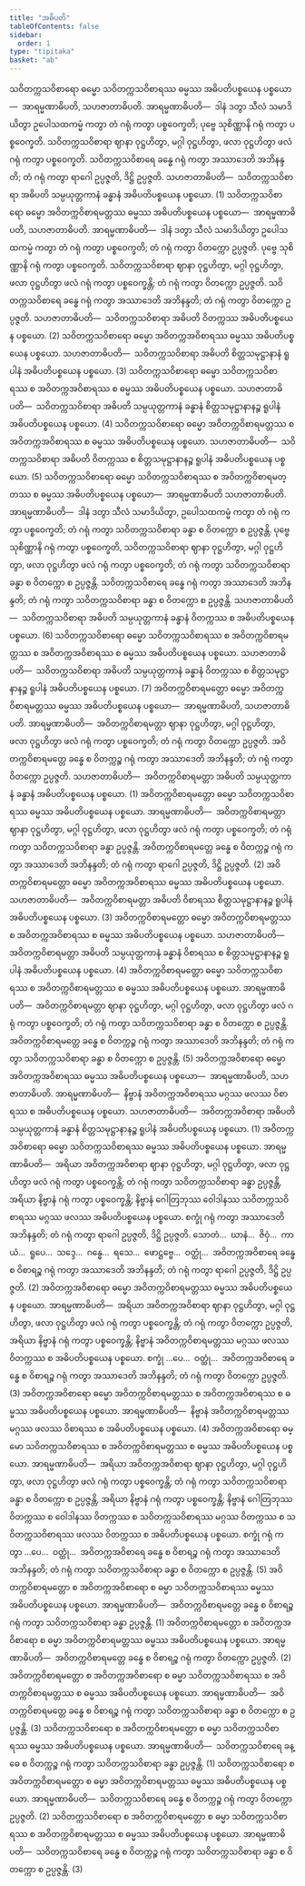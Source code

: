 ```yaml
---
title: "အဓိပတိ"
tableOfContents: false
sidebar:
  order: 1
type: "tipitaka"
basket: "ab"
---
```



<DynamicBreadcrumb />

<Division number="74">

<Paragraph number="303">
သဝိတက္ကသဝိစာရော ဓမ္မော သဝိတက္ကသဝိစာရဿ ဓမ္မဿ အဓိပတိပစ္စယေန ပစ္စယော—  အာရမ္မဏာဓိပတိ, သဟဇာတာဓိပတိ. <Emphasis>အာရမ္မဏာဓိပတိ</Emphasis>—  ဒါနံ ဒတွာ သီလံ သမာဒိယိတွာ ဥပေါသထကမ္မံ ကတွာ တံ ဂရုံ ကတွာ ပစ္စဝေက္ခတိ; ပုဗ္ဗေ သုစိဏ္ဏာနိ ဂရုံ ကတွာ ပစ္စဝေက္ခတိ. သဝိတက္ကသဝိစာရာ ဈာနာ ဝုဋ္ဌဟိတွာ, မဂ္ဂါ ဝုဋ္ဌဟိတွာ, ဖလာ ဝုဋ္ဌဟိတွာ ဖလံ ဂရုံ ကတွာ ပစ္စဝေက္ခတိ. သဝိတက္ကသဝိစာရေ ခန္ဓေ ဂရုံ ကတွာ အဿာဒေတိ အဘိနန္ဒတိ; တံ ဂရုံ ကတွာ ရာဂေါ ဥပ္ပဇ္ဇတိ, ဒိဋ္ဌိ ဥပ္ပဇ္ဇတိ. <Emphasis>သဟဇာတာဓိပတိ</Emphasis>—  သဝိတက္ကသဝိစာရာ အဓိပတိ သမ္ပယုတ္တကာနံ ခန္ဓာနံ အဓိပတိပစ္စယေန ပစ္စယော. (1)
</Paragraph>

<Paragraph number="304">
သဝိတက္ကသဝိစာရော ဓမ္မော အဝိတက္ကဝိစာရမတ္တဿ ဓမ္မဿ အဓိပတိပစ္စယေန ပစ္စယော—  အာရမ္မဏာဓိပတိ, သဟဇာတာဓိပတိ. <Emphasis>အာရမ္မဏာဓိပတိ</Emphasis>—  ဒါနံ ဒတွာ သီလံ သမာဒိယိတွာ ဥပေါသထကမ္မံ ကတွာ တံ ဂရုံ ကတွာ ပစ္စဝေက္ခတိ; တံ ဂရုံ ကတွာ ဝိတက္ကော ဥပ္ပဇ္ဇတိ. ပုဗ္ဗေ သုစိဏ္ဏာနိ ဂရုံ ကတွာ ပစ္စဝေက္ခတိ. သဝိတက္ကသဝိစာရာ ဈာနာ ဝုဋ္ဌဟိတွာ, မဂ္ဂါ ဝုဋ္ဌဟိတွာ, ဖလာ ဝုဋ္ဌဟိတွာ ဖလံ ဂရုံ ကတွာ ပစ္စဝေက္ခန္တိ; တံ ဂရုံ ကတွာ ဝိတက္ကော ဥပ္ပဇ္ဇတိ. သဝိတက္ကသဝိစာရေ ခန္ဓေ ဂရုံ ကတွာ အဿာဒေတိ အဘိနန္ဒတိ; တံ ဂရုံ ကတွာ ဝိတက္ကော ဥပ္ပဇ္ဇတိ. <Emphasis>သဟဇာတာဓိပတိ</Emphasis>—  သဝိတက္ကသဝိစာရာ အဓိပတိ ဝိတက္ကဿ အဓိပတိပစ္စယေန ပစ္စယော. (2)
</Paragraph>

<Paragraph number="305">
သဝိတက္ကသဝိစာရော ဓမ္မော အဝိတက္ကအဝိစာရဿ ဓမ္မဿ အဓိပတိပစ္စယေန ပစ္စယော. <Emphasis>သဟဇာတာဓိပတိ</Emphasis>—  သဝိတက္ကသဝိစာရာ အဓိပတိ စိတ္တသမုဋ္ဌာနာနံ ရူပါနံ အဓိပတိပစ္စယေန ပစ္စယော. (3)
</Paragraph>

<Paragraph number="306">
သဝိတက္ကသဝိစာရော ဓမ္မော သဝိတက္ကသဝိစာရဿ စ အဝိတက္ကအဝိစာရဿ စ ဓမ္မဿ အဓိပတိပစ္စယေန ပစ္စယော. <Emphasis>သဟဇာတာဓိပတိ</Emphasis>—  သဝိတက္ကသဝိစာရာ အဓိပတိ သမ္ပယုတ္တကာနံ ခန္ဓာနံ စိတ္တသမုဋ္ဌာနာနဉ္စ ရူပါနံ အဓိပတိပစ္စယေန ပစ္စယော. (4)
</Paragraph>

<Paragraph number="307">
သဝိတက္ကသဝိစာရော ဓမ္မော အဝိတက္ကဝိစာရမတ္တဿ စ အဝိတက္ကအဝိစာရဿ စ ဓမ္မဿ အဓိပတိပစ္စယေန ပစ္စယော. <Emphasis>သဟဇာတာဓိပတိ</Emphasis>—  သဝိတက္ကသဝိစာရာ အဓိပတိ ဝိတက္ကဿ စ စိတ္တသမုဋ္ဌာနာနဉ္စ ရူပါနံ အဓိပတိပစ္စယေန ပစ္စယော. (5)
</Paragraph>

<Paragraph number="308">
သဝိတက္ကသဝိစာရော ဓမ္မော သဝိတက္ကသဝိစာရဿ စ အဝိတက္ကဝိစာရမတ္တဿ စ ဓမ္မဿ အဓိပတိပစ္စယေန ပစ္စယော—  အာရမ္မဏာဓိပတိ သဟဇာတာဓိပတိ. <Emphasis>အာရမ္မဏာဓိပတိ</Emphasis>—  ဒါနံ ဒတွာ သီလံ သမာဒိယိတွာ, ဥပေါသထကမ္မံ ကတွာ တံ ဂရုံ ကတွာ ပစ္စဝေက္ခတိ; တံ ဂရုံ ကတွာ သဝိတက္ကသဝိစာရာ ခန္ဓာ စ ဝိတက္ကော စ ဥပ္ပဇ္ဇန္တိ. ပုဗ္ဗေ သုစိဏ္ဏာနိ ဂရုံ ကတွာ ပစ္စဝေက္ခတိ, သဝိတက္ကသဝိစာရာ ဈာနာ ဝုဋ္ဌဟိတွာ, မဂ္ဂါ ဝုဋ္ဌဟိတွာ, ဖလာ ဝုဋ္ဌဟိတွာ ဖလံ ဂရုံ ကတွာ ပစ္စဝေက္ခတိ; တံ ဂရုံ ကတွာ သဝိတက္ကသဝိစာရာ ခန္ဓာ စ ဝိတက္ကော စ ဥပ္ပဇ္ဇန္တိ. သဝိတက္ကသဝိစာရေ ခန္ဓေ ဂရုံ ကတွာ အဿာဒေတိ အဘိနန္ဒတိ; တံ ဂရုံ ကတွာ သဝိတက္ကသဝိစာရာ ခန္ဓာ စ ဝိတက္ကော စ ဥပ္ပဇ္ဇန္တိ. <Emphasis>သဟဇာတာဓိပတိ</Emphasis>—  သဝိတက္ကသဝိစာရာ အဓိပတိ သမ္ပယုတ္တကာနံ ခန္ဓာနံ ဝိတက္ကဿ စ အဓိပတိပစ္စယေန ပစ္စယော. (6)
</Paragraph>

<Paragraph number="309">
သဝိတက္ကသဝိစာရော ဓမ္မော သဝိတက္ကသဝိစာရဿ စ အဝိတက္ကဝိစာရမတ္တဿ စ အဝိတက္ကအဝိစာရဿ စ ဓမ္မဿ အဓိပတိပစ္စယေန ပစ္စယော. <Emphasis>သဟဇာတာဓိပတိ</Emphasis>—  သဝိတက္ကသဝိစာရာ အဓိပတိ သမ္ပယုတ္တကာနံ ခန္ဓာနံ ဝိတက္ကဿ စ စိတ္တသမုဋ္ဌာနာနဉ္စ ရူပါနံ အဓိပတိပစ္စယေန ပစ္စယော. (7)
</Paragraph>

</Division>
<Division number="75">

<Paragraph number="310">
အဝိတက္ကဝိစာရမတ္တော ဓမ္မော အဝိတက္ကဝိစာရမတ္တဿ ဓမ္မဿ အဓိပတိပစ္စယေန ပစ္စယော—  အာရမ္မဏာဓိပတိ, သဟဇာတာဓိပတိ. <Emphasis>အာရမ္မဏာဓိပတိ</Emphasis>—  အဝိတက္ကဝိစာရမတ္တာ ဈာနာ ဝုဋ္ဌဟိတွာ, မဂ္ဂါ ဝုဋ္ဌဟိတွာ, ဖလာ ဝုဋ္ဌဟိတွာ ဖလံ ဂရုံ ကတွာ ပစ္စဝေက္ခတိ; တံ ဂရုံ ကတွာ ဝိတက္ကော ဥပ္ပဇ္ဇတိ. အဝိတက္ကဝိစာရမတ္တေ ခန္ဓေ စ ဝိတက္ကဉ္စ ဂရုံ ကတွာ အဿာဒေတိ အဘိနန္ဒတိ; တံ ဂရုံ ကတွာ ဝိတက္ကော ဥပ္ပဇ္ဇတိ. <Emphasis>သဟဇာတာဓိပတိ</Emphasis>—  အဝိတက္ကဝိစာရမတ္တာ အဓိပတိ သမ္ပယုတ္တကာနံ ခန္ဓာနံ အဓိပတိပစ္စယေန ပစ္စယော. (1)
</Paragraph>

<Paragraph number="311">
အဝိတက္ကဝိစာရမတ္တော ဓမ္မော သဝိတက္ကသဝိစာရဿ ဓမ္မဿ အဓိပတိပစ္စယေန ပစ္စယော. <Emphasis>အာရမ္မဏာဓိပတိ</Emphasis>—  အဝိတက္ကဝိစာရမတ္တာ ဈာနာ ဝုဋ္ဌဟိတွာ, မဂ္ဂါ ဝုဋ္ဌဟိတွာ, ဖလာ ဝုဋ္ဌဟိတွာ ဖလံ ဂရုံ ကတွာ ပစ္စဝေက္ခတိ; တံ ဂရုံ ကတွာ သဝိတက္ကသဝိစာရာ ခန္ဓာ ဥပ္ပဇ္ဇန္တိ. အဝိတက္ကဝိစာရမတ္တေ ခန္ဓေ စ ဝိတက္ကဉ္စ ဂရုံ ကတွာ အဿာဒေတိ အဘိနန္ဒတိ; တံ ဂရုံ ကတွာ ရာဂေါ ဥပ္ပဇ္ဇတိ, ဒိဋ္ဌိ ဥပ္ပဇ္ဇတိ. (2)
</Paragraph>

<Paragraph number="312">
အဝိတက္ကဝိစာရမတ္တော ဓမ္မော အဝိတက္ကအဝိစာရဿ ဓမ္မဿ အဓိပတိပစ္စယေန ပစ္စယော. <Emphasis>သဟဇာတာဓိပတိ</Emphasis>—  အဝိတက္ကဝိစာရမတ္တာ အဓိပတိ ဝိစာရဿ စိတ္တသမုဋ္ဌာနာနဉ္စ ရူပါနံ အဓိပတိပစ္စယေန ပစ္စယော. (3)
</Paragraph>

<Paragraph number="313">
အဝိတက္ကဝိစာရမတ္တော ဓမ္မော အဝိတက္ကဝိစာရမတ္တဿ စ အဝိတက္ကအဝိစာရဿ စ ဓမ္မဿ အဓိပတိပစ္စယေန ပစ္စယော. <Emphasis>သဟဇာတာဓိပတိ</Emphasis>—  အဝိတက္ကဝိစာရမတ္တာ အဓိပတိ သမ္ပယုတ္တကာနံ ခန္ဓာနံ ဝိစာရဿ စ စိတ္တသမုဋ္ဌာနာနဉ္စ ရူပါနံ အဓိပတိပစ္စယေန ပစ္စယော. (4)
</Paragraph>

<Paragraph number="314">
အဝိတက္ကဝိစာရမတ္တော ဓမ္မော သဝိတက္ကသဝိစာရဿ စ အဝိတက္ကဝိစာရမတ္တဿ စ ဓမ္မဿ အဓိပတိပစ္စယေန ပစ္စယော. <Emphasis>အာရမ္မဏာဓိပတိ</Emphasis>—  အဝိတက္ကဝိစာရမတ္တာ ဈာနာ ဝုဋ္ဌဟိတွာ, မဂ္ဂါ ဝုဋ္ဌဟိတွာ, ဖလာ ဝုဋ္ဌဟိတွာ ဖလံ ဂရုံ ကတွာ ပစ္စဝေက္ခတိ; တံ ဂရုံ ကတွာ သဝိတက္ကသဝိစာရာ ခန္ဓာ စ ဝိတက္ကော စ ဥပ္ပဇ္ဇန္တိ. အဝိတက္ကဝိစာရမတ္တေ ခန္ဓေ စ ဝိတက္ကဉ္စ ဂရုံ ကတွာ အဿာဒေတိ အဘိနန္ဒတိ; တံ ဂရုံ ကတွာ သဝိတက္ကသဝိစာရာ ခန္ဓာ စ ဝိတက္ကော စ ဥပ္ပဇ္ဇန္တိ. (5)
</Paragraph>

</Division>
<Division number="76">

<Paragraph number="315">
အဝိတက္ကအဝိစာရော ဓမ္မော အဝိတက္ကအဝိစာရဿ ဓမ္မဿ အဓိပတိပစ္စယေန ပစ္စယော—  အာရမ္မဏာဓိပတိ, သဟဇာတာဓိပတိ. <Emphasis>အာရမ္မဏာဓိပတိ</Emphasis>—  နိဗ္ဗာနံ အဝိတက္ကအဝိစာရဿ မဂ္ဂဿ ဖလဿ ဝိစာရဿ စ အဓိပတိပစ္စယေန ပစ္စယော. <Emphasis>သဟဇာတာဓိပတိ</Emphasis>—  အဝိတက္ကအဝိစာရာ အဓိပတိ သမ္ပယုတ္တကာနံ ခန္ဓာနံ စိတ္တသမုဋ္ဌာနာနဉ္စ ရူပါနံ အဓိပတိပစ္စယေန ပစ္စယော. (1)
</Paragraph>

<Paragraph number="316">
အဝိတက္ကအဝိစာရော ဓမ္မော သဝိတက္ကသဝိစာရဿ ဓမ္မဿ အဓိပတိပစ္စယေန ပစ္စယော. <Emphasis>အာရမ္မဏာဓိပတိ</Emphasis>—  အရိယာ အဝိတက္ကအဝိစာရာ ဈာနာ ဝုဋ္ဌဟိတွာ, မဂ္ဂါ ဝုဋ္ဌဟိတွာ, ဖလာ ဝုဋ္ဌဟိတွာ ဖလံ ဂရုံ ကတွာ ပစ္စဝေက္ခန္တိ; တံ ဂရုံ ကတွာ သဝိတက္ကသဝိစာရာ ခန္ဓာ ဥပ္ပဇ္ဇန္တိ, အရိယာ နိဗ္ဗာနံ ဂရုံ ကတွာ ပစ္စဝေက္ခန္တိ; နိဗ္ဗာနံ ဂေါတြဘုဿ ဝေါဒါနဿ သဝိတက္ကသဝိစာရဿ မဂ္ဂဿ ဖလဿ အဓိပတိပစ္စယေန ပစ္စယော. စက္ခုံ ဂရုံ ကတွာ အဿာဒေတိ အဘိနန္ဒတိ; တံ ဂရုံ ကတွာ ရာဂေါ ဥပ္ပဇ္ဇတိ, ဒိဋ္ဌိ ဥပ္ပဇ္ဇတိ. သောတံ…  ဃာနံ…  ဇိဝှံ…  ကာယံ…  ရူပေ…  သဒ္ဒေ…  ဂန္ဓေ…  ရသေ…  ဖောဋ္ဌဗ္ဗေ…  ဝတ္ထုံ…  အဝိတက္ကအဝိစာရေ ခန္ဓေ စ ဝိစာရဉ္စ ဂရုံ ကတွာ အဿာဒေတိ အဘိနန္ဒတိ; တံ ဂရုံ ကတွာ ရာဂေါ ဥပ္ပဇ္ဇတိ, ဒိဋ္ဌိ ဥပ္ပဇ္ဇတိ. (2)
</Paragraph>

<Paragraph number="317">
အဝိတက္ကအဝိစာရော ဓမ္မော အဝိတက္ကဝိစာရမတ္တဿ ဓမ္မဿ အဓိပတိပစ္စယေန ပစ္စယော. <Emphasis>အာရမ္မဏာဓိပတိ</Emphasis>—  အရိယာ အဝိတက္ကအဝိစာရာ ဈာနာ ဝုဋ္ဌဟိတွာ, မဂ္ဂါ ဝုဋ္ဌဟိတွာ, ဖလာ ဝုဋ္ဌဟိတွာ ဖလံ ဂရုံ ကတွာ ပစ္စဝေက္ခန္တိ; တံ ဂရုံ ကတွာ ဝိတက္ကော ဥပ္ပဇ္ဇတိ, အရိယာ နိဗ္ဗာနံ ဂရုံ ကတွာ ပစ္စဝေက္ခန္တိ; နိဗ္ဗာနံ အဝိတက္ကဝိစာရမတ္တဿ မဂ္ဂဿ ဖလဿ ဝိတက္ကဿ စ အဓိပတိပစ္စယေန ပစ္စယော. စက္ခုံ …ပေ…  ဝတ္ထုံ…  အဝိတက္ကအဝိစာရေ ခန္ဓေ စ ဝိစာရဉ္စ ဂရုံ ကတွာ အဿာဒေတိ အဘိနန္ဒတိ; တံ ဂရုံ ကတွာ ဝိတက္ကော ဥပ္ပဇ္ဇတိ. (3)
</Paragraph>

<Paragraph number="318">
အဝိတက္ကအဝိစာရော ဓမ္မော အဝိတက္ကဝိစာရမတ္တဿ စ အဝိတက္ကအဝိစာရဿ စ ဓမ္မဿ အဓိပတိပစ္စယေန ပစ္စယော. <Emphasis>အာရမ္မဏာဓိပတိ</Emphasis>—  နိဗ္ဗာနံ အဝိတက္ကဝိစာရမတ္တဿ မဂ္ဂဿ ဖလဿ ဝိစာရဿ စ အဓိပတိပစ္စယေန ပစ္စယော. (4)
</Paragraph>

<Paragraph number="319">
အဝိတက္ကအဝိစာရော ဓမ္မော သဝိတက္ကသဝိစာရဿ စ အဝိတက္ကဝိစာရမတ္တဿ စ ဓမ္မဿ အဓိပတိပစ္စယေန ပစ္စယော. <Emphasis>အာရမ္မဏာဓိပတိ</Emphasis>—  အရိယာ အဝိတက္ကအဝိစာရာ ဈာနာ ဝုဋ္ဌဟိတွာ, မဂ္ဂါ ဝုဋ္ဌဟိတွာ, ဖလာ ဝုဋ္ဌဟိတွာ ဖလံ ဂရုံ ကတွာ ပစ္စဝေက္ခန္တိ; တံ ဂရုံ ကတွာ သဝိတက္ကသဝိစာရာ ခန္ဓာ စ ဝိတက္ကော စ ဥပ္ပဇ္ဇန္တိ, အရိယာ နိဗ္ဗာနံ ဂရုံ ကတွာ ပစ္စဝေက္ခန္တိ; နိဗ္ဗာနံ ဂေါတြဘုဿ ဝိတက္ကဿ စ ဝေါဒါနဿ ဝိတက္ကဿ စ သဝိတက္ကသဝိစာရဿ မဂ္ဂဿ ဝိတက္ကဿ စ သဝိတက္ကသဝိစာရဿ ဖလဿ ဝိတက္ကဿ စ အဓိပတိပစ္စယေန ပစ္စယော. စက္ခုံ ဂရုံ ကတွာ …ပေ…  ဝတ္ထုံ…  အဝိတက္ကအဝိစာရေ ခန္ဓေ စ ဝိစာရဉ္စ ဂရုံ ကတွာ အဿာဒေတိ အဘိနန္ဒတိ; တံ ဂရုံ ကတွာ သဝိတက္ကသဝိစာရာ ခန္ဓာ စ ဝိတက္ကော စ ဥပ္ပဇ္ဇန္တိ. (5)
</Paragraph>

</Division>
<Division number="77">

<Paragraph number="320">
အဝိတက္ကဝိစာရမတ္တော စ အဝိတက္ကအဝိစာရော စ ဓမ္မာ သဝိတက္ကသဝိစာရဿ ဓမ္မဿ အဓိပတိပစ္စယေန ပစ္စယော. <Emphasis>အာရမ္မဏာဓိပတိ</Emphasis>—  အဝိတက္ကဝိစာရမတ္တေ ခန္ဓေ စ ဝိစာရဉ္စ ဂရုံ ကတွာ သဝိတက္ကသဝိစာရာ ခန္ဓာ ဥပ္ပဇ္ဇန္တိ. (1)
</Paragraph>

<Paragraph number="321">
အဝိတက္ကဝိစာရမတ္တော စ အဝိတက္ကအဝိစာရော စ ဓမ္မာ အဝိတက္ကဝိစာရမတ္တဿ ဓမ္မဿ အဓိပတိပစ္စယေန ပစ္စယော. <Emphasis>အာရမ္မဏာဓိပတိ</Emphasis>—  အဝိတက္ကဝိစာရမတ္တေ ခန္ဓေ စ ဝိစာရဉ္စ ဂရုံ ကတွာ ဝိတက္ကော ဥပ္ပဇ္ဇတိ. (2)
</Paragraph>

<Paragraph number="322">
အဝိတက္ကဝိစာရမတ္တော စ အဝိတက္ကအဝိစာရော စ ဓမ္မာ သဝိတက္ကသဝိစာရဿ စ အဝိတက္ကဝိစာရမတ္တဿ စ ဓမ္မဿ အဓိပတိပစ္စယေန ပစ္စယော. <Emphasis>အာရမ္မဏာဓိပတိ</Emphasis>—  အဝိတက္ကဝိစာရမတ္တေ ခန္ဓေ စ ဝိစာရဉ္စ ဂရုံ ကတွာ သဝိတက္ကသဝိစာရာ ခန္ဓာ စ ဝိတက္ကော စ ဥပ္ပဇ္ဇန္တိ. (3)
</Paragraph>

</Division>
<Division number="78">

<Paragraph number="323">
သဝိတက္ကသဝိစာရော စ အဝိတက္ကဝိစာရမတ္တော စ ဓမ္မာ သဝိတက္ကသဝိစာရဿ ဓမ္မဿ အဓိပတိပစ္စယေန ပစ္စယော. <Emphasis>အာရမ္မဏာဓိပတိ</Emphasis>—  သဝိတက္ကသဝိစာရေ ခန္ဓေ စ ဝိတက္ကဉ္စ ဂရုံ ကတွာ သဝိတက္ကသဝိစာရာ ခန္ဓာ ဥပ္ပဇ္ဇန္တိ. (1)
</Paragraph>

<Paragraph number="324">
သဝိတက္ကသဝိစာရော စ အဝိတက္ကဝိစာရမတ္တော စ ဓမ္မာ အဝိတက္ကဝိစာရမတ္တဿ ဓမ္မဿ အဓိပတိပစ္စယေန ပစ္စယော. <Emphasis>အာရမ္မဏာဓိပတိ</Emphasis>—  သဝိတက္ကသဝိစာရေ ခန္ဓေ စ ဝိတက္ကဉ္စ ဂရုံ ကတွာ ဝိတက္ကော ဥပ္ပဇ္ဇတိ. (2)
</Paragraph>

<Paragraph number="325">
သဝိတက္ကသဝိစာရော စ အဝိတက္ကဝိစာရမတ္တော စ ဓမ္မာ သဝိတက္ကသဝိစာရဿ စ အဝိတက္ကဝိစာရမတ္တဿ စ ဓမ္မဿ အဓိပတိပစ္စယေန ပစ္စယော. <Emphasis>အာရမ္မဏာဓိပတိ</Emphasis>—  သဝိတက္ကသဝိစာရေ ခန္ဓေ စ ဝိတက္ကဉ္စ ဂရုံ ကတွာ သဝိတက္ကသဝိစာရာ ခန္ဓာ စ ဝိတက္ကော စ ဥပ္ပဇ္ဇန္တိ. (3)
</Paragraph>
</Division>